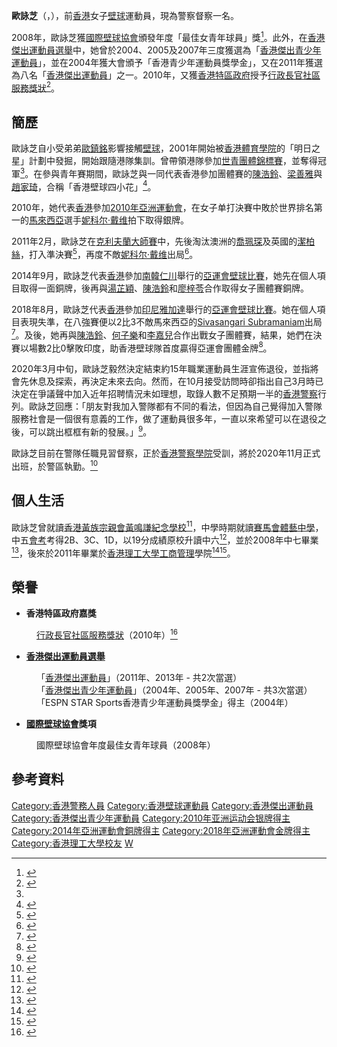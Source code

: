 {{noteTA
|1=zh-hans:妮科尔·戴维;zh-hk:妮高·大衛;zh-tw:妮科爾·戴維;
}}
{{Infobox 壁球選手
| 姓名 = AU Wing Chi, Annie
| image= [[Image:Annie_Au.jpg|220px]]
| 地區 = {{HKG}}
| 居住地 = {{HK}}
| 出生日期 = {{birth date and age|1989|2|9}}<ref name="印尼亞運">{{en}}{{cite web|title=Profile - WING CHI ANNIE AU|url=https://en.asiangames2018.id/athletes/athlete/AU-Wing-Chi-Annie-3025262/|publisher=2018年印尼亞運會官方網站|access-date=2018-09-12|archive-url=https://web.archive.org/web/20180912165948/https://en.asiangames2018.id/athletes/athlete/AU-Wing-Chi-Annie-3025262/|archive-date=2018-09-12|dead-url=yes}}</ref>
| 出生地點 ={{HKG-1959}}
| 逝世日期 = 
| 逝世地點 = 
| 身高 ={{height|m=1.55}}<ref name="印尼亞運"/>
| 體重 ={{weight|kg=54}} <ref name="印尼亞運"/>
| 就讀大學 = [[香港理工大學|香港理工大學]]商學院
| 轉打職業 = 2004年
| 退休 =
| 持拍 = 左手<ref name="squash info">{{cite web|title=Annie Au's Profile|url=http://www.squashinfo.com/players/554-annie-au|publisher=Squash Info|accessdate=2011-11-22|archive-date=2009-09-06|archive-url=https://web.archive.org/web/20090906010224/http://www.squashinfo.com/player-554|dead-url=no}}{{en}}</ref>
| 教練 = [[蔡玉坤|蔡玉坤]]
| 裝備 = Prince O3 Hybrid Vendetta<ref name="squash info"/>
| 官方網站 = 
| 比賽資料 = 女子單打 
| 最高世界排名 = 第6位
| 最高世界排名日期  = 2012年5月<ref name="ranking">{{cite web|title=WISPA Player Profile|url=http://www.horizonsoftware.net/entry/wispa/ranking.php?player=T00637|publisher=Women's International Squash Players Association (WISPA)|accessdate=2010-11-25|archive-date=2012-02-12|archive-url=https://web.archive.org/web/20120212023551/http://www.horizonsoftware.net/entry/wispa/ranking.php?player=T00637|dead-url=no}}{{en}}</ref>
| 現今世界排名 = 第11位
| 現今世界排名日期  = 2016年1月<ref name="ranking"/> 
| WorldOpenresult = 16強 (2008, 2009, [[2010年世界女子壁球錦標賽|2010]])
| medaltemplates=
{{MedalSport|女子[[壁球|壁球]]}}
{{MedalCountry | {{HKG}} }}
{{MedalCompetition | [[亞洲運動會|亞洲運動會]]}}
{{MedalSilver | [[2010年亞洲運動會|2010年 廣州]] | [[2010年亞洲運動會壁球比賽|女子单打]] }}
{{MedalSilver | [[2010年亞洲運動會|2010年 廣州]] | [[2010年亞洲運動會壁球比賽|女子團體]] }}
{{MedalBronze | [[2014年亞洲運動會|2014年 仁川]] | [[2014年亞洲運動會壁球比賽|女子單打]] }}
{{MedalBronze | [[2014年亞洲運動會|2014年 仁川]] | [[2014年亞洲運動會壁球比賽|女子團體]] }}
{{MedalGold | [[2018年亞洲運動會|2018年 雅加達]] | [[2018年亞洲運動會壁球比賽|女子團體]] }}
{{MedalCompetition | [[東亞運動會|東亞運動會]]}}
{{MedalSilver | [[2009年東亞運動會|2009年 香港]] | [[2009年東亞運動會壁球比賽|女子單打]] }}
{{MedalSilver | [[2009年東亞運動會|2009年 香港]] | [[2009年東亞運動會壁球比賽|女子雙打]] }}
{{MedalGold | [[2009年東亞運動會|2009年 香港]] | [[2009年東亞運動會壁球比賽|混合雙打]] }}
{{MedalGold | [[2009年東亞運動會|2009年 香港]] | [[2009年東亞運動會壁球比賽|女子團體]] }}
{{MedalBronze | [[2013年東亞運動會|2013年 天津]] | [[2013年東亞運動會壁球比賽－女子單打|女子單打]] }}
| updated = 2014年9月26日
| show-medals    = yes
}}
'''歐詠芝'''{{MH}}（'''{{lang|en|AU Wing Chi, Annie}}'''，{{bd|1989年|2月9日|catIdx=A歐}}），前[[香港|香港]]女子[[壁球|壁球]]運動員，現為警察督察一名。

2008年，歐詠芝獲[[國際壁球協會|國際壁球協會]]頒發年度「最佳女青年球員」獎<ref name="文匯報1123">{{cite news|title=歐詠芝盼為港壁球延續輝煌|url=http://paper.wenweipo.com/2008/11/23/SP0811230008.htm|3=|newspaper=《文匯報》|date=2008-11-23|accessdate=2010-11-25|archive-date=2009-12-17|archive-url=https://web.archive.org/web/20091217013528/http://paper.wenweipo.com/2008/11/23/SP0811230008.htm|dead-url=no}}</ref>。此外，在[[香港傑出運動員選舉|香港傑出運動員選舉]]中，她曾於2004、2005及2007年三度獲選為「[[香港傑出青少年運動員|香港傑出青少年運動員]]」，並在2004年獲大會頒予「香港青少年運動員獎學金」，又在2011年獲選為八名「[[香港傑出運動員|香港傑出運動員]]」之一。2010年，又獲[[香港特區政府|香港特區政府]]授予[[行政長官社區服務獎狀|行政長官社區服務獎狀]]<ref>{{cite news|title=港協暨奧委會向優秀教練運動員頒獎|url=http://www.takungpao.com.hk/news/10/12/03/WF-1328752.htm|3=|newspaper=《大公報》|date=2010-12-03}}{{dead link|date=2018年1月 |bot=InternetArchiveBot |fix-attempted=yes }}
</ref>。

==簡歷==
歐詠芝自小受弟弟[[歐鎮銘|歐鎮銘]]影響接觸[[壁球|壁球]]，2001年開始被[[香港體育學院|香港體育學院]]的「明日之星」計劃中發掘，開始跟隨港隊集訓。曾帶領港隊參加[[世青團體錦標賽|世青團體錦標賽]]，並奪得冠軍<ref name="文匯報1123"/>。在參與青年賽期間，歐詠芝與一同代表香港參加團體賽的[[陳浩鈴|陳浩鈴]]、[[梁善雅|梁善雅]]與[[趙家琦|趙家琦]]，合稱「香港壁球四小花」<ref>{{cite news|title=「四小花」衛冕亞青團體冠軍|url=http://paper.wenweipo.com/2007/02/11/SP0702110021.htm|3=|newspaper=《文匯報》|date=2007-02-11|accessdate=2010-12-08|archive-date=2019-08-20|archive-url=https://web.archive.org/web/20190820190753/http://paper.wenweipo.com/2007/02/11/SP0702110021.htm|dead-url=no}}</ref>。

2010年，她代表[[2010年亞洲運動會中國香港代表團|香港]]參加[[2010年亞洲運動會|2010年亞洲運動會]]，在女子单打決賽中敗於世界排名第一的[[馬來西亞|馬來西亞]]選手[[妮科尔·戴维|妮科尔·戴维]]拍下取得銀牌。

2011年2月，歐詠芝在[[克利夫蘭大師賽|克利夫蘭大師賽]]中，先後淘汰澳洲的[[喬珮琛|喬珮琛]]及英國的[[潔柏絲|潔柏絲]]，打入準決賽<ref>{{cite news|title=歐詠芝首打入金級賽4強|url=http://the-sun.on.cc/cnt/sport/20110202/00514_005.html?pubdate=20110202|3=|newspaper=《太陽報》|date=2011-02-02|accessdate=2011-02-21|archive-date=2016-03-05|archive-url=https://web.archive.org/web/20160305065844/http://the-sun.on.cc/cnt/sport/20110202/00514_005.html?pubdate=20110202|dead-url=no}}</ref>，再度不敵[[妮科尔·戴维|妮科尔·戴维]]出局<ref>{{cite news|title=歐詠芝再負妮高4強出局|url=http://the-sun.on.cc/cnt/sport/20110203/00514_007.html?pubdate=20110203|3=|newspaper=《太陽報》|date=2011-02-03|accessdate=2011-02-21|archive-date=2016-03-04|archive-url=https://web.archive.org/web/20160304203016/http://the-sun.on.cc/cnt/sport/20110203/00514_007.html?pubdate=20110203|dead-url=no}}</ref>。

2014年9月，歐詠芝代表[[2014年亞洲運動會中國香港代表團|香港]]參加[[南韓|南韓]][[仁川|仁川]]舉行的[[2014年亞洲運動會|亞運會]][[2014年亞洲運動會壁球比賽|壁球比賽]]，她先在個人項目取得一面銅牌，後再與[[湯芷穎|湯芷穎]]、[[陳浩鈴|陳浩鈴]]和[[廖梓苓|廖梓苓]]合作取得女子團體賽銅牌。

2018年8月，歐詠芝代表[[2018年亞洲運動會中國香港代表團|香港]]參加[[印尼|印尼]][[雅加達|雅加達]]舉行的[[2018年亞洲運動會|亞運會]][[2018年亞洲運動會壁球比賽|壁球比賽]]。她在個人項目表現失準，在八強賽便以2比3不敵馬來西亞的[[Sivasangari_Subramaniam|Sivasangari Subramaniam]]出局<ref>{{zh-hk}}{{cite news |title=【雅加達亞運直擊】歐鎮銘李浩賢「派蛋」闖四強穩奪獎牌　港隊女將八強下馬 |url=https://www.sportsroad.hk/archives/215617 |work=體路 |date=2018-08-24 |accessdate=2018-09-12 |archive-date=2019-08-23 |archive-url=https://web.archive.org/web/20190823201325/https://www.sportsroad.hk/archives/215617 |dead-url=no }}</ref>。及後，她再與[[陳浩鈴|陳浩鈴]]、[[何子樂|何子樂]]和[[李嘉兒|李嘉兒]]合作出戰女子團體賽，結果，她們在決賽以場數2比0擊敗印度，助香港壁球隊首度贏得亞運會團體金牌<ref>{{zh-hk}}{{cite news |title=【雅加達亞運直擊】第七金！直落兩場挫印度 港壁女團歷史性奪金！ |url=https://www.sportsroad.hk/archives/218882 |work=體路 |date=2018-09-01 |accessdate=2018-09-12 |archive-date=2021-06-29 |archive-url=https://web.archive.org/web/20210629212306/https://www.sportsroad.hk/archives/218882 |dead-url=yes }}</ref>。

2020年3月中旬，歐詠芝毅然決定結束約15年職業運動員生涯宣佈退役，並指將會先休息及探索，再決定未來去向。然而，在10月接受訪問時卻指出自己3月時已決定在爭議聲中加入近年招聘情況未如理想，取錄人數不足預期一半的[[香港警察|香港警察]]行列。歐詠芝回應：「朋友對我加入警隊都有不同的看法，但因為自己覺得加入警隊服務社會是一個很有意義的工作，做了運動員很多年，一直以來希望可以在退役之後，可以跳出框框有新的發展。」<ref>{{cite news|title=警隊近期招聘情況未如理想-警方稱與警員被起底等有關|url=http://news.tvb.com/local/5f7ae353335d1971203ffc8b/警隊近期招聘情況未如理想-警方稱與警員被起底等有關|newspaper=[[無綫電視|無綫電視]]新聞|accessdate=2020-10-06|date=2020-10-05|archive-date=2020-10-09|archive-url=https://web.archive.org/web/20201009114833/http://news.tvb.com/local/5f7ae353335d1971203ffc8b/%E8%AD%A6%E9%9A%8A%E8%BF%91%E6%9C%9F%E6%8B%9B%E8%81%98%E6%83%85%E6%B3%81%E6%9C%AA%E5%A6%82%E7%90%86%E6%83%B3-%E8%AD%A6%E6%96%B9%E7%A8%B1%E8%88%87%E8%AD%A6%E5%93%A1%E8%A2%AB%E8%B5%B7%E5%BA%95%E7%AD%89%E6%9C%89%E9%97%9C|dead-url=no}}</ref>。

歐詠芝目前在警隊任職見習督察，正於[[香港警察學院|香港警察學院]]受訓，將於2020年11月正式出班，於警區執勤。<ref>{{cite news|title=前香港壁球一姐歐詠芝掛拍後加入警隊 稱服務社會很有意義 警指年過三十入職比例增|url=https://www.thestandnews.com/politics/前香港壁球一姐歐詠芝掛拍後加入警隊-稱服務社會很有意義-警指年過三十入職比例增/|newspaper=[[立場新聞|立場新聞]]|accessdate=2020-10-05|date=2020-10-05|archive-date=2020-11-16|archive-url=https://web.archive.org/web/20201116174822/https://www.thestandnews.com/politics/%E5%89%8D%E9%A6%99%E6%B8%AF%E5%A3%81%E7%90%83%E4%B8%80%E5%A7%90%E6%AD%90%E8%A9%A0%E8%8A%9D%E6%8E%9B%E6%8B%8D%E5%BE%8C%E5%8A%A0%E5%85%A5%E8%AD%A6%E9%9A%8A-%E7%A8%B1%E6%9C%8D%E5%8B%99%E7%A4%BE%E6%9C%83%E5%BE%88%E6%9C%89%E6%84%8F%E7%BE%A9-%E8%AD%A6%E6%8C%87%E5%B9%B4%E9%81%8E%E4%B8%89%E5%8D%81%E5%85%A5%E8%81%B7%E6%AF%94%E4%BE%8B%E5%A2%9E/|dead-url=no}}</ref>

==個人生活==
歐詠芝曾就讀[[香港黃族宗親會黃鳴謙紀念學校|香港黃族宗親會黃鳴謙紀念學校]]<ref>{{cite web |url=https://lj.hkej.com/lj2017/travelsports/article/id/1789389/%E3%80%90%E4%BA%BA%E7%89%A9%E3%80%91%E9%A6%99%E6%B8%AF%E5%A3%81%E7%90%83%E4%B8%80%E5%A7%90%E6%AD%90%E8%A9%A0%E8%8A%9D+%E4%B8%80%E6%94%AF%E7%90%83%E6%8B%8D%E9%97%96%E5%A4%A9%E6%B6%AF |title=【人物】香港壁球一姐歐詠芝 一支球拍闖天涯 |last= |first= |date=2018-03-22 |website= |publisher=信報 |access-date=2020-12-17 |quote= |archive-date=2018-03-27 |archive-url=https://web.archive.org/web/20180327155725/http://lj.hkej.com/lj2017/travelsports/article/id/1789389/%E3%80%90%E4%BA%BA%E7%89%A9%E3%80%91%E9%A6%99%E6%B8%AF%E5%A3%81%E7%90%83%E4%B8%80%E5%A7%90%E6%AD%90%E8%A9%A0%E8%8A%9D+%E4%B8%80%E6%94%AF%E7%90%83%E6%8B%8D%E9%97%96%E5%A4%A9%E6%B6%AF |dead-url=no }}</ref>，中學時期就讀[[賽馬會體藝中學|賽馬會體藝中學]]，中五[[香港中學會考|會考]]考得2B、3C、1D，以19分成績原校升讀中六<ref>{{cite news|title=兩運動員「文武雙全」|||newspaper=《星島日報》|date=2006-08-10}}</ref>，並於2008年中七畢業<ref>{{cite news|title=壁球小公主成人禮|url=http://the-sun.on.cc/cgi-bin/hotnews2.cgi?a=news&b=20080229&c=20080229031614_0000.html|3=|newspaper=《太陽報》|date=2008-02-29|accessdate=2010-12-08|archive-date=2016-03-05|archive-url=https://web.archive.org/web/20160305013936/http://the-sun.on.cc/cgi-bin/hotnews2.cgi?a=news&b=20080229&c=20080229031614_0000.html|dead-url=no}}</ref>，後來於2011年畢業於[[香港理工大學|香港理工大學]][[工商管理|工商管理]]學院<ref>{{cite news|title=歐詠芝歐鎮銘打出傳奇|url=http://the-sun.on.cc/cnt/sport/20100114/00514_003.html|language=zh-hant|newspaper=《太陽報》|date=2010-01-14|accessdate=2016-07-16|archive-date=2016-03-05|archive-url=https://web.archive.org/web/20160305130556/http://the-sun.on.cc/cnt/sport/20100114/00514_003.html|dead-url=no}}</ref><ref>{{cite news|title=特稿：四小花何去何從？|url=http://hk.apple.nextmedia.com/sports/art/20141218/18973078|language=zh-hant|newspaper=《蘋果日報》|date=2014-12-18|accessdate=2016-07-16|archive-date=2017-03-05|archive-url=https://web.archive.org/web/20170305005922/http://hk.apple.nextmedia.com/sports/art/20141218/18973078|dead-url=no}}</ref>。

==榮譽==
*'''香港特區政府嘉獎'''
:[[行政長官社區服務獎狀|行政長官社區服務獎狀]]（2010年）<ref>{{cite news|title=2東亞運新星獲特首嘉獎|url=http://paper.wenweipo.com/2010/07/01/HK1007010030.htm|3=|newspaper=《文匯報》|date=2010-07-01|access-date=2010-12-07|archive-url=https://web.archive.org/web/20100709083518/http://paper.wenweipo.com/2010/07/01/HK1007010030.htm|archive-date=2010-07-09|dead-url=yes}}</ref>

*'''[[香港傑出運動員選舉|香港傑出運動員選舉]]'''
:「[[香港傑出運動員|香港傑出運動員]]」（2011年、2013年 - 共2次當選）
:「[[香港傑出青少年運動員|香港傑出青少年運動員]]」（2004年、2005年、2007年 - 共3次當選）
:「ESPN STAR Sports香港青少年運動員獎學金」得主（2004年）

*'''[[國際壁球協會|國際壁球協會]]獎項'''
:國際壁球協會年度最佳女青年球員（2008年）

==參考資料==
{{reflist}}

{{DEFAULTSORT:AU Wing Chi}}
[[Category:香港警務人員|Category:香港警務人員]]
[[Category:香港壁球運動員|Category:香港壁球運動員]]
[[Category:香港傑出運動員|Category:香港傑出運動員]]
[[Category:香港傑出青少年運動員|Category:香港傑出青少年運動員]]
[[Category:2010年亚洲运动会银牌得主|Category:2010年亚洲运动会银牌得主]]
[[Category:2014年亞洲運動會銅牌得主|Category:2014年亞洲運動會銅牌得主]]
[[Category:2018年亞洲運動會金牌得主|Category:2018年亞洲運動會金牌得主]]
[[Category:香港理工大學校友|Category:香港理工大學校友]]
[[Category:歐姓|W]]